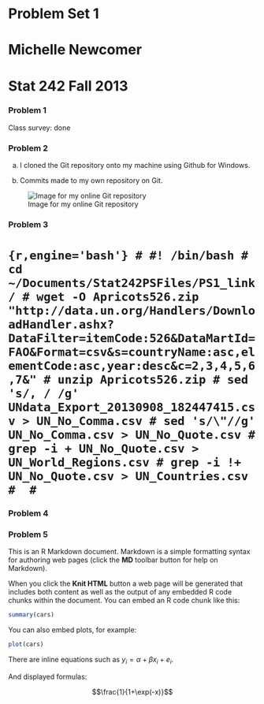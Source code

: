 # Problem Set 1
# Michelle Newcomer
Stat 242 Fall 2013
========================================================

### Problem 1

Class survey: done

### Problem 2

a) I cloned the Git repository onto my machine using Github for Windows.

b) Commits made to my own repository on Git.

![Image for my online Git repository](http://i.imgur.com/TsbzU2t.png)

### Problem 3

# ```{r,engine='bash'}
# #! /bin/bash
# cd ~/Documents/Stat242PSFiles/PS1_link/
# wget -O Apricots526.zip "http://data.un.org/Handlers/DownloadHandler.ashx?DataFilter=itemCode:526&DataMartId=FAO&Format=csv&s=countryName:asc,elementCode:asc,year:desc&c=2,3,4,5,6,7&"
# unzip Apricots526.zip
# sed 's/, / /g' UNdata_Export_20130908_182447415.csv > UN_No_Comma.csv
# sed 's/\"//g' UN_No_Comma.csv > UN_No_Quote.csv
# grep -i + UN_No_Quote.csv > UN_World_Regions.csv
# grep -i !+ UN_No_Quote.csv > UN_Countries.csv
# 
# ```

### Problem 4

### Problem 5


This is an R Markdown document. Markdown is a simple formatting syntax for authoring web pages (click the **MD** toolbar button for help on Markdown).

When you click the **Knit HTML** button a web page will be generated that includes both content as well as the output of any embedded R code chunks within the document. You can embed an R code chunk like this:

```r
summary(cars)
```

You can also embed plots, for example:

```r
plot(cars)
```

There are inline equations such as $y_i = \alpha + \beta x_i + e_i$.
 
And displayed formulas:
 
$$\frac{1}{1+\exp(-x)}$$
